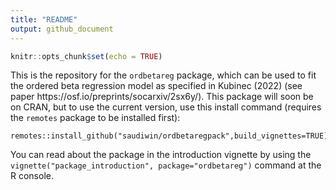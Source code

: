 ```yaml
---
title: "README"
output: github_document
---
```


```r
knitr::opts_chunk$set(echo = TRUE)
```

This is the repository for the `ordbetareg` package, which can be used to fit the ordered beta regression model as specified in Kubinec (2022) (see paper https://osf.io/preprints/socarxiv/2sx6y/). This package will soon be on CRAN, but to use the current version, use this install command (requires the `remotes` package to be installed first):

```
remotes::install_github("saudiwin/ordbetaregpack",build_vignettes=TRUE)
```

You can read about the package in the introduction vignette by using the `vignette("package_introduction", package="ordbetareg")` command at the R console.
